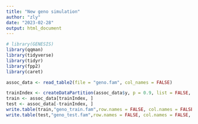 ```yaml
---
title: "New geno simulation"
author: "zly"
date: "2023-02-28"
output: html_document
---
```



```r
# library(GENESIS)
library(qqman)
library(tidyverse)
library(tidyr)
library(fpp2)
library(caret)
```

```r
assoc_data <- read_table2(file = "geno.fam", col_names = FALSE)

trainIndex <- createDataPartition(assoc_data$y, p = 0.9, list = FALSE, times = 1)
train <- assoc_data[trainIndex, ]
test <- assoc_data[-trainIndex, ] 
write.table(train,"geno_train.fam",row.names = FALSE, col.names = FALSE, quote = FALSE)
write.table(test,"geno_test.fam",row.names = FALSE, col.names = FALSE, quote = FALSE)
```

